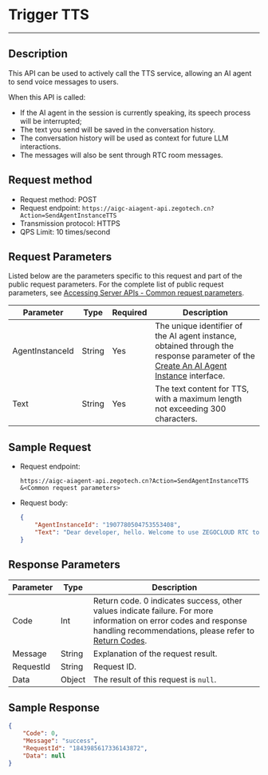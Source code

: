 # Trigger TTS

---

## Description

This API can be used to actively call the TTS service, allowing an AI agent to send voice messages to users.

When this API is called:
- If the AI agent in the session is currently speaking, its speech process will be interrupted;
- The text you send will be saved in the conversation history.
- The conversation history will be used as context for future LLM interactions.
- The messages will also be sent through RTC room messages.

## Request method

- Request method: POST
- Request endpoint: `https://aigc-aiagent-api.zegotech.cn?Action=SendAgentInstanceTTS`
- Transmission protocol: HTTPS
- QPS Limit: 10 times/second
## Request Parameters

Listed below are the parameters specific to this request and part of the public request parameters. For the complete list of public request parameters, see [Accessing Server APIs - Common request parameters](./../Accessing%20Server%20APIs.mdx#common-request-parameters).

| Parameter | Type | Required | Description |
|-----------|------|----------|-------------|
| AgentInstanceId | String | Yes | The unique identifier of the AI agent instance, obtained through the response parameter of the [Create An AI Agent Instance](./Create%20Agent%20instance.mdx) interface. |
| Text | String | Yes | The text content for TTS, with a maximum length not exceeding 300 characters. |

## Sample Request


- Request endpoint:
    ```https
    https://aigc-aiagent-api.zegotech.cn?Action=SendAgentInstanceTTS
    &<Common request parameters>
    ```

- Request body:

    ```json
    {
        "AgentInstanceId": "1907780504753553408",
        "Text": "Dear developer, hello. Welcome to use ZEGOCLOUD RTC to jointly build a real-time interactive world."
    }
    ```

## Response Parameters

| Parameter | Type | Description |
|-----------|------|-------------|
| Code | Int | Return code. 0 indicates success, other values indicate failure. For more information on error codes and response handling recommendations, please refer to [Return Codes](./../Return%20codes.mdx). |
| Message | String | Explanation of the request result. |
| RequestId | String | Request ID. |
| Data | Object | The result of this request is `null`. |
## Sample Response

```json
{
    "Code": 0,
    "Message": "success",
    "RequestId": "1843985617336143872",
    "Data": null
}
```

